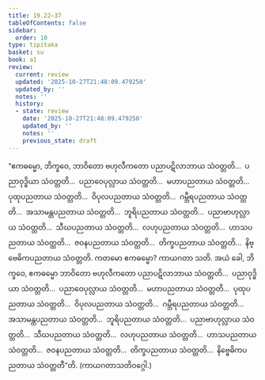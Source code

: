 ```yaml
---
title: 19.22–37
tableOfContents: false
sidebar:
  order: 10
type: tipitaka
basket: su
book: a1
review:
  current: review
  updated: '2025-10-27T21:48:09.479250'
  updated_by: ''
  notes: ''
  history:
  - state: review
    date: '2025-10-27T21:48:09.479250'
    updated_by: ''
    notes: ''
    previous_state: draft
---
```



<ReviewStatus review={frontmatter.review} showDetails={true} />

<HypothesisAnnotation frontmatter={frontmatter} />

<DynamicBreadcrumb />

<Division number="584–599" book="a1" e="ch" v="15">

<Paragraph number="467" book="a1">
“ဧကဓမ္မော, ဘိက္ခဝေ, ဘာဝိတော ဗဟုလီကတော ပညာပဋိလာဘာယ သံဝတ္တတိ…  ပညာဝုဒ္ဓိယာ သံဝတ္တတိ…  ပညာဝေပုလ္လာယ သံဝတ္တတိ…  မဟာပညတာယ သံဝတ္တတိ…  ပုထုပညတာယ သံဝတ္တတိ…  ဝိပုလပညတာယ သံဝတ္တတိ…  ဂမ္ဘီရပညတာယ သံဝတ္တတိ…  အသာမန္တပညတာယ သံဝတ္တတိ…  ဘူရိပညတာယ သံဝတ္တတိ…  ပညာဗာဟုလ္လာယ သံဝတ္တတိ…  သီဃပညတာယ သံဝတ္တတိ…  လဟုပညတာယ သံဝတ္တတိ…  ဟာသပညတာယ သံဝတ္တတိ…  ဇဝနပညတာယ သံဝတ္တတိ…  တိက္ခပညတာယ သံဝတ္တတိ…  နိဗ္ဗေဓိကပညတာယ သံဝတ္တတိ. ကတမော ဧကဓမ္မော? ကာယဂတာ သတိ. အယံ ခေါ, ဘိက္ခဝေ, ဧကဓမ္မော ဘာဝိတော ဗဟုလီကတော ပညာပဋိလာဘာယ သံဝတ္တတိ…  ပညာဝုဒ္ဓိယာ သံဝတ္တတိ…  ပညာဝေပုလ္လာယ သံဝတ္တတိ…  မဟာပညတာယ သံဝတ္တတိ…  ပုထုပညတာယ သံဝတ္တတိ…  ဝိပုလပညတာယ သံဝတ္တတိ…  ဂမ္ဘီရပညတာယ သံဝတ္တတိ…  အသာမန္တပညတာယ သံဝတ္တတိ…  ဘူရိပညတာယ သံဝတ္တတိ…  ပညာဗာဟုလ္လာယ သံဝတ္တတိ…  သီဃပညတာယ သံဝတ္တတိ…  လဟုပညတာယ သံဝတ္တတိ…  ဟာသပညတာယ သံဝတ္တတိ…  ဇဝနပညတာယ သံဝတ္တတိ…  တိက္ခပညတာယ သံဝတ္တတိ…  နိဗ္ဗေဓိကပညတာယ သံဝတ္တတီ”တိ.

</Paragraph>
</Division>

<Paragraph number="468" type="center" book="a1">
(ကာယဂတာသတိဝဂ္ဂေါ.)
</Paragraph>